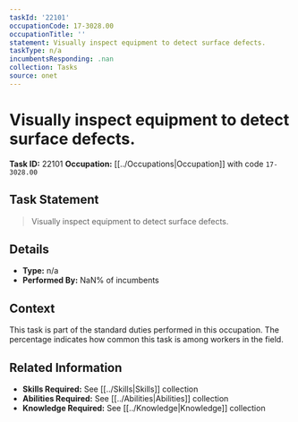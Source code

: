 ```yaml
---
taskId: '22101'
occupationCode: 17-3028.00
occupationTitle: ''
statement: Visually inspect equipment to detect surface defects.
taskType: n/a
incumbentsResponding: .nan
collection: Tasks
source: onet
---
```

# Visually inspect equipment to detect surface defects.

**Task ID:** 22101
**Occupation:** [[../Occupations|Occupation]] with code `17-3028.00`

## Task Statement

> Visually inspect equipment to detect surface defects.

## Details

- **Type:** n/a
- **Performed By:** NaN% of incumbents

## Context

This task is part of the standard duties performed in this occupation. The percentage indicates how common this task is among workers in the field.

## Related Information

- **Skills Required:** See [[../Skills|Skills]] collection
- **Abilities Required:** See [[../Abilities|Abilities]] collection
- **Knowledge Required:** See [[../Knowledge|Knowledge]] collection
